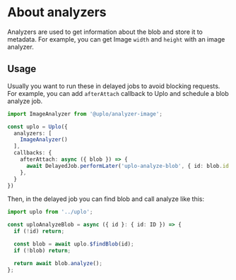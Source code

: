 # About analyzers

Analyzers are used to get information about the blob and store it to metadata.
For example, you can get Image `width` and `height` with an image analyzer.

## Usage

Usually you want to run these in delayed jobs to avoid blocking requests. For
example, you can add `afterAttach` callback to Uplo and schedule a blob analyze
job.

```ts
import ImageAnalyzer from '@uplo/analyzer-image';

const uplo = Uplo({
  analyzers: [
    ImageAnalyzer()
  ],
  callbacks: {
    afterAttach: async ({ blob }) => {
      await DelayedJob.performLater('uplo-analyze-blob', { id: blob.id });
    },
  }
})
```

Then, in the delayed job you can find blob and call analyze like this:

```ts
import uplo from '../uplo';

const uploAnalyzeBlob = async ({ id }: { id: ID }) => {
  if (!id) return;

  const blob = await uplo.$findBlob(id);
  if (!blob) return;

  return await blob.analyze();
};
```
